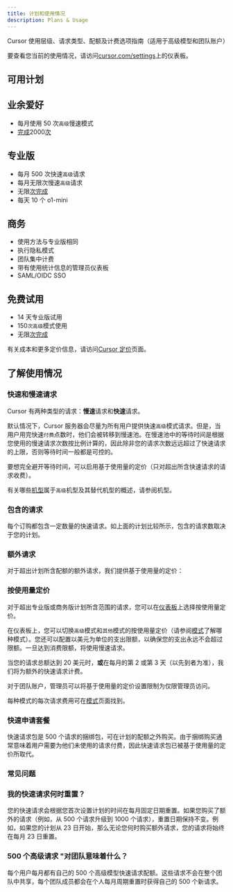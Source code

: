 ```yaml
---
title: 计划和使用情况
description: Plans & Usage
---
```


Cursor 使用层级、请求类型、配额及计费选项指南（适用于高级模型和团队账户）

要查看您当前的使用情况，请访问[cursor.com/settings](https://cursor.com/settings)上的仪表板。

## 可用计划

## 业余爱好

- 每月使用 50 次`高级`慢速模式
- [完成](https://docs.cursor.com/tab/overview)2000[次](https://docs.cursor.com/tab/overview)

## 专业版

- 每月 500 次快速`高级`请求
- 每月无限次慢速`高级`请求
- 无限[次完成](https://docs.cursor.com/tab/overview)
- 每天 10 个 o1-mini

## 商务

- 使用方法与专业版相同
- 执行隐私模式
- 团队集中计费
- 带有使用统计信息的管理员仪表板
- SAML/OIDC SSO

## 免费试用

- 14 天专业版试用
- 150`次高级`模式使用
- 无限[次完成](https://docs.cursor.com/tab/overview)

有关成本和更多定价信息，请访问[Cursor 定价](https://cursor.com/pricing)页面。

## 了解使用情况

### 快速和慢速请求

Cursor 有两种类型的请求：**慢速**请求和**快速**请求。

默认情况下，Cursor 服务器会尽量为所有用户提供快速`高级`模式请求。但是，当用户用完快速`付费`点数时，他们会被转移到慢速池。在慢速池中的等待时间是根据您使用的慢速请求次数按比例计算的，因此除非您的请求次数远远超过了快速请求的上限，否则等待时间一般都是可控的。

要想完全避开等待时间，可以启用基于使用量的定价（只对超出所含快速请求的请求收费）。

有关哪些[机型](https://docs.cursor.com/settings/models)属于`高级`机型及其替代机型的概述，请参阅机型。

### 包含的请求

每个订购都包含一定数量的快速请求。如上面的计划比较所示，包含的请求数取决于您的计划。

### 额外请求

对于超出计划所含配额的额外请求，我们提供基于使用量的定价：

### 按使用量定价

对于超出专业版或商务版计划所含范围的请求，您可以在[仪表板](https://docs.cursor.com/account/dashboard)上选择按使用量定价。

在仪表板上，您可以切换`高级`模式和`其他`模式的按使用量定价（请参阅[模式](https://docs.cursor.com/settings/models)了解哪种模式）。您还可以配置以美元为单位的支出限额，以确保您的支出永远不会超过限额。一旦达到消费限额，将使用慢速请求。

当您的请求总额达到 20 美元时，**或**在每月的第 2 或第 3 天（以先到者为准），我们将为额外的快速请求计费。

对于团队账户，管理员可以将基于使用量的定价设置限制为仅限管理员访问。

每种模式的每次请求费用可在[模式](https://docs.cursor.com/settings/models)页面找到。

### 快速申请套餐

快速请求包是 500 个请求的捆绑包，可在计划的配额之外购买。由于捆绑购买通常意味着用户需要为他们未使用的请求付费，因此快速请求包已被基于使用量的定价所取代。

### 常见问题

### 我的快速请求何时重置？

您的快速请求会根据您首次设置计划的时间在每月固定日期重置。如果您购买了额外的请求（例如，从 500 个请求升级到 1000 个请求），重置日期保持不变。例如，如果您的计划从 23 日开始，那么无论您何时购买额外请求，您的请求将始终在每月 23 日重置。

### 500 个高级请求 "对团队意味着什么？

每个用户每月都有自己的 500 个高级模型快速请求配额。这些请求不会在整个团队中共享，每个团队成员都会在个人每月周期重置时获得自己的 500 个新请求。